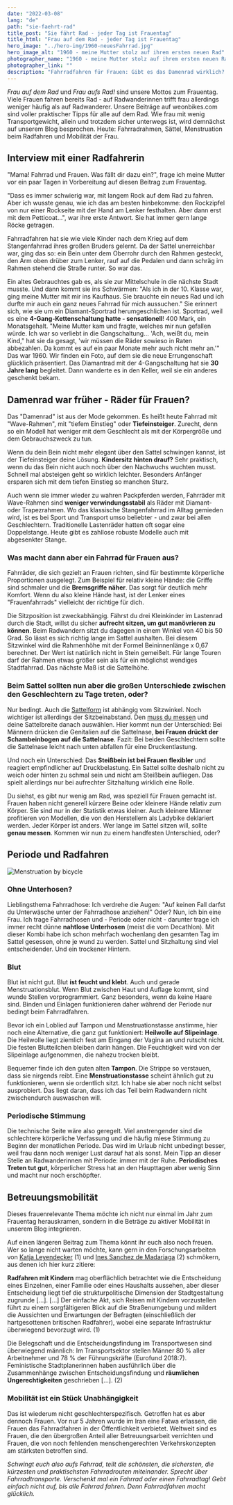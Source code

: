 ```yaml
---
date: "2022-03-08"
lang: "de"
path: "sie-faehrt-rad"
title_post: "Sie fährt Rad - jeder Tag ist Frauentag"
title_html: "Frau auf dem Rad - jeder Tag ist Frauentag"
hero_image: "../hero-img/1960-neuesFahrrad.jpg"
hero_image_alt: "1960 - meine Mutter stolz auf ihrem ersten neuen Rad"
photographer_name: "1960 - meine Mutter stolz auf ihrem ersten neuen Rad"
photographer_link: ""
description: "Fahrradfahren für Frauen: Gibt es das Damenrad wirklich? Was muss frau bei der Sattelwahl beachten und wie fährt es sich Fahrrad während der Menstruation? Fahrradrahmen, Unterhosen und Frauenmobilität sind Thema in unserem Blog-Beitrag am Frauentag."
---
```


_Frau auf dem Rad_ und _Frau aufs Rad!_ sind unsere Mottos zum Frauentag. Viele Frauen fahren bereits Rad - auf Radwanderinnen trifft frau allerdings weniger häufig als auf Radwanderer. Unsere Beiträge auf weonbikes.com sind voller praktischer Tipps für alle auf dem Rad. Wie frau mit wenig Transportgewicht, allein und trotzdem sicher unterwegs ist, wird demnächst auf unserem Blog besprochen. Heute: Fahrradrahmen, Sättel, Menstruation beim Radfahren und Mobilität der Frau.

## Interview mit einer Radfahrerin

"Mama! Fahrrad und Frauen. Was fällt dir dazu ein?", frage ich meine Mutter vor ein paar Tagen in Vorbereitung auf diesen Beitrag zum Frauentag.

"Dass es immer schwierig war, mit langem Rock auf dem Rad zu fahren. Aber ich wusste genau, wie ich das am besten hinbekomme: den Rockzipfel von nur einer Rockseite mit der Hand am Lenker festhalten. Aber dann erst mit dem Petticoat...", war ihre erste Antwort. Sie hat immer gern lange Röcke getragen.

Fahrradfahren hat sie wie viele Kinder nach dem Krieg auf dem Stangenfahrrad ihres großen Bruders gelernt. Da der Sattel unerreichbar war, ging das so: ein Bein unter dem Oberrohr durch den Rahmen gesteckt, den Arm oben drüber zum Lenker, rauf auf die Pedalen und dann schräg im Rahmen stehend die Straße runter. So war das.

Ein altes Gebrauchtes gab es, als sie zur Mittelschule in die nächste Stadt musste. Und dann kommt sie ins Schwärmen: "Als ich in der 10. Klasse war, ging meine Mutter mit mir ins Kaufhaus. Sie brauchte ein neues Rad und ich durfte mir auch ein ganz neues Fahrrad für mich aussuchen." Sie erinnert sich, wie sie um ein Diamant-Sportrad herumgeschlichen ist. Sportrad, weil es eine **4-Gang-Kettenschaltung hatte - sensationell**! 400 Mark, ein Monatsgehalt. "Meine Mutter kam und fragte, welches mir nun gefallen würde. Ich war so verliebt in die Gangschaltung... 'Ach, weißt du, mein Kind," hat sie da gesagt, 'wir müssen die Räder sowieso in Raten abbezahlen. Da kommt es auf ein paar Monate mehr auch nicht mehr an.'" Das war 1960. Wir finden ein Foto, auf dem sie die neue Errungenschaft glücklich präsentiert. Das Diamantrad mit der 4-Gangschaltung hat sie **30 Jahre lang** begleitet. Dann wanderte es in den Keller, weil sie ein anderes geschenkt bekam.

## Damenrad war früher - Räder für Frauen?

Das "Damenrad" ist aus der Mode gekommen. Es heißt heute Fahrrad mit "Wave-Rahmen", mit "tiefem Einstieg" oder **Tiefeinsteiger**. Zurecht, denn so ein Modell hat weniger mit dem Geschlecht als mit der Körpergröße und dem Gebrauchszweck zu tun.

Wenn du dein Bein nicht mehr elegant über den Sattel schwingen kannst, ist der Tiefeinsteiger deine Lösung. **Kindersitz hinten drauf?** Sehr praktisch, wenn du das Bein nicht auch noch über den Nachwuchs wuchten musst. Schnell mal absteigen geht so wirklich leichter. Besonders Anfänger ersparen sich mit dem tiefen Einstieg so manchen Sturz.

Auch wenn sie immer wieder zu wahren Packpferden werden, Fahrräder mit Wave-Rahmen sind **weniger verwindungsstabil** als Räder mit Diamant- oder Trapezrahmen. Wo das klassische Stangenfahrrad im Alltag gemieden wird, ist es bei Sport und Transport umso beliebter - und zwar bei allen Geschlechtern. Traditionelle Lastenräder hatten oft sogar eine Doppelstange. Heute gibt es zahllose robuste Modelle auch mit abgesenkter Stange.

### Was macht dann aber ein Fahrrad für Frauen aus?

Fahrräder, die sich gezielt an Frauen richten, sind für bestimmte körperliche Proportionen ausgelegt. Zum Beispiel für relativ kleine Hände: die Griffe sind schmaler und die **Bremsgriffe näher**. Das sorgt für deutlich mehr Komfort. Wenn du also kleine Hände hast, ist der Lenker eines "Frauenfahrrads" vielleicht der richtige für dich.

Die Sitzposition ist zweckabhängig. Fährst du drei Kleinkinder im Lastenrad durch die Stadt, willst du sicher **aufrecht sitzen, um gut manövrieren zu können**. Beim Radwandern sitzt du dagegen in einem Winkel von 40 bis 50 Grad. So lässt es sich richtig lange im Sattel aushalten. Bei diesem Sitzwinkel wird die Rahmenhöhe mit der Formel Beininnenlänge x 0,67 berechnet. Der Wert ist natürlich nicht in Stein gemeißelt. Für lange Touren darf der Rahmen etwas größer sein als für ein möglichst wendiges Stadtfahrrad. Das nächste Maß ist die Sattelhöhe.

### Beim Sattel sollten nun aber die großen Unterschiede zwischen den Geschlechtern zu Tage treten, oder?

Nur bedingt. Auch die [Sattelform](https://www.sq-lab.com/ergonomie/sqlab-produktkonzepte/unisex/) ist abhängig vom Sitzwinkel. Noch wichtiger ist allerdings der Sitzbeinabstand. Den [muss du messen](https://weonbikes.com/blog/sitzbeinabstand-bestimmen-in-3-schritten/) und deine Sattelbreite danach auswählen. Hier kommt nun der Unterschied: Bei Männern drücken die Genitalien auf die Sattelnase, **bei Frauen drückt der Schambeinbogen auf die Sattelnase**. Fazit: Bei beiden Geschlechtern sollte die Sattelnase leicht nach unten abfallen für eine Druckentlastung.

Und noch ein Unterschied: Das **Steißbein ist bei Frauen flexibler** und reagiert empfindlicher auf Druckbelastung. Ein Sattel sollte deshalb nicht zu weich oder hinten zu schmal sein und nicht am Steißbein aufliegen. Das spielt allerdings nur bei aufrechter Sitzhaltung wirklich eine Rolle.

Du siehst, es gibt nur wenig am Rad, was speziell für Frauen gemacht ist. Frauen haben nicht generell kürzere Beine oder kleinere Hände relativ zum Körper. Sie sind nur in der Statistik etwas kleiner. Auch kleinere Männer profitieren von Modellen, die von den Herstellern als Ladybike deklariert werden. Jeder Körper ist anders. Wer lange im Sattel sitzen will, sollte **genau messen**. Kommen wir nun zu einem handfesten Unterschied, oder?

## Periode und Radfahren

![Menstruation by bicycle](../img/menstruation-by-bike.jpg)

### Ohne Unterhosen?

Lieblingsthema Fahrradhose: Ich verdrehe die Augen: "Auf keinen Fall darfst du Unterwäsche unter der Fahrradhose anziehen!" Oder? Nun, ich bin eine Frau. Ich trage Fahrradhosen und - Periode oder nicht - darunter trage ich immer recht dünne **nahtlose Unterhosen** (meist die vom Decathlon). Mit dieser Kombi habe ich schon mehrfach wochenlang den gesamten Tag im Sattel gesessen, ohne je wund zu werden. Sattel und Sitzhaltung sind viel entscheidender. Und ein trockener Hintern.

### Blut

Blut ist nicht gut. Blut **ist feucht und klebt**. Auch und gerade Menstruationsblut. Wenn Blut zwischen Haut und Auflage kommt, sind wunde Stellen vorprogrammiert. Ganz besonders, wenn da keine Haare sind. Binden und Einlagen funktionieren daher während der Periode nur bedingt beim Fahrradfahren.

Bevor ich ein Loblied auf Tampon und Menstruationstasse anstimme, hier noch eine Alternative, die ganz gut funktioniert: **Heilwolle auf Slipeinlage**. Die Heilwolle liegt ziemlich fest am Eingang der Vagina an und rutscht nicht. Die festen Blutteilchen bleiben darin hängen. Die Feuchtigkeit wird von der Slipeinlage aufgenommen, die nahezu trocken bleibt.

Bequemer finde ich den guten alten **Tampon**. Die Strippe so verstauen, dass sie nirgends reibt. Eine **Menstruationstasse** scheint ähnlich gut zu funktionieren, wenn sie ordentlich sitzt. Ich habe sie aber noch nicht selbst ausprobiert. Das liegt daran, dass ich das Teil beim Radwandern nicht zwischendurch auswaschen will.

### Periodische Stimmung

Die technische Seite wäre also geregelt. Viel anstrengender sind die schlechtere körperliche Verfassung und die häufig miese Stimmung zu Beginn der monatlichen Periode. Das wird im Urlaub nicht unbedingt besser, weil frau dann noch weniger Lust darauf hat als sonst. Mein Tipp an dieser Stelle an Radwanderinnen mit Periode: immer mit der Ruhe. **Periodisches Treten tut gut**, körperlicher Stress hat an den Haupttagen aber wenig Sinn und macht nur noch erschöpfter.

## Betreuungsmobilität

Dieses frauenrelevante Thema möchte ich nicht nur einmal im Jahr zum Frauentag herauskramen, sondern in die Beträge zu aktiver Mobilität in unserem Blog integrieren.

Auf einen längeren Beitrag zum Thema könnt ihr euch also noch freuen. Wer so lange nicht warten möchte, kann gern in den Forschungsarbeiten von [Katja Leyendecker](https://katsdekker.wordpress.com/publications/) (1) und [Ines Sanchez de Madariaga](https://unhabitat.org/mobility-of-care-ines-sanchez-de-madariaga) (2) schmökern, aus denen ich hier kurz zitiere:

**Radfahren mit Kindern** mag oberflächlich betrachtet wie die Entscheidung eines Einzelnen, einer Familie oder eines Haushalts aussehen, aber dieser Entscheidung liegt tief die strukturpolitische Dimension der Stadtgestaltung zugrunde \[...\]. \[...\] Der einfache Akt, sich Reisen mit Kindern vorzustellen führt zu einem sorgfältigeren Blick auf die Straßenumgebung und mildert die Aussichten und Erwartungen der Befragten (einschließlich der hartgesottenen britischen Radfahrer), wobei eine separate Infrastruktur überwiegend bevorzugt wird. (1)

Die Belegschaft und die Entscheidungsfindung im Transportwesen sind überwiegend männlich: Im Transportsektor stellen Männer 80 % aller Arbeitnehmer und 78 % der Führungskräfte (Eurofund 2018:7). Feministische Stadtplanerinnen haben ausführlich über die Zusammenhänge zwischen Entscheidungsfindung und **räumlichen Ungerechtigkeiten** geschrieben \[...\]. (2)

### **Mobilität ist ein Stück Unabhängigkeit**

Das ist wiederum nicht geschlechterspezifisch. Getroffen hat es aber dennoch Frauen. Vor nur 5 Jahren wurde im Iran eine Fatwa erlassen, die Frauen das Fahrradfahren in der Öffentlichkeit verbietet. Weltweit sind es Frauen, die den übergroßen Anteil aller Betreuungsarbeit verrichten und Frauen, die von noch fehlenden menschengerechten Verkehrskonzepten am stärksten betroffen sind.

_Schwingt euch also aufs Fahrrad, teilt die schönsten, die sichersten, die kürzesten und praktischsten Fahrradrouten miteinander. Sprecht über Fahrradtransporte. Verschenkt mal ein Fahrrad oder einen Fahrradtag! Gebt einfach nicht auf, bis alle Fahrrad fahren. Denn Fahrradfahren macht glücklich._
